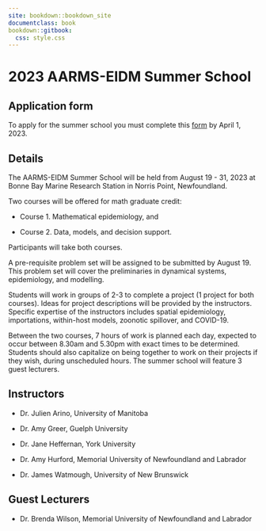 ```yaml
--- 
site: bookdown::bookdown_site
documentclass: book
bookdown::gitbook:
  css: style.css
---
```


# 2023 AARMS-EIDM Summer School

## Application form
To apply for the summer school you must complete this [form](https://forms.gle/DcWMnRJtnNFKXMar6) by April 1, 2023.

## Details

The AARMS-EIDM Summer School will be held from August 19 - 31, 2023 at Bonne Bay Marine Research Station in Norris Point, Newfoundland. 

Two courses will be offered for math graduate credit:

- Course 1. Mathematical epidemiology, and

- Course 2. Data, models, and decision support.

Participants will take both courses.

A pre-requisite problem set will be assigned to be submitted by August 19. This problem set will cover the preliminaries in dynamical systems, epidemiology, and modelling.

Students will work in groups of 2-3 to complete a project (1 project for both courses). Ideas for project descriptions will be provided by the instructors. Specific expertise of the instructors includes spatial epidemiology, importations, within-host models, zoonotic spillover, and COVID-19. 

Between the two courses, 7 hours of work is planned each day, expected to occur between 8.30am and 5.30pm with exact times to be determined. Students should also capitalize on being together to work on their projects if they wish, during unscheduled hours. The summer school will feature 3 guest lecturers.

## Instructors
- Dr. Julien Arino, University of Manitoba

- Dr. Amy Greer, Guelph University

- Dr. Jane Heffernan, York University

- Dr. Amy Hurford, Memorial University of Newfoundland and Labrador

- Dr. James Watmough, University of New Brunswick

## Guest Lecturers
- Dr. Brenda Wilson, Memorial University of Newfoundland and Labrador